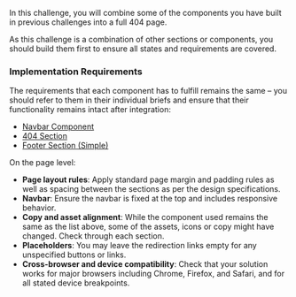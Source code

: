 In this challenge, you will combine some of the components you have built in previous challenges into a full 404 page.

As this challenge is a combination of other sections or components, you should build them first to ensure all states and requirements are covered.

### Implementation Requirements

The requirements that each component has to fulfill remains the same – you should refer to them in their individual briefs and ensure that their functionality remains intact after integration:

- [Navbar Component](/projects/challenges/navbar-component)
- [404 Section](/projects/challenges/404-section)
- [Footer Section (Simple)](/projects/challenges/footer-section-simple)

On the page level:

- **Page layout rules**: Apply standard page margin and padding rules as well as spacing between the sections as per the design specifications.
- **Navbar**: Ensure the navbar is fixed at the top and includes responsive behavior.
- **Copy and asset alignment**: While the component used remains the same as the list above, some of the assets, icons or copy might have changed. Check through each section.
- **Placeholders**: You may leave the redirection links empty for any unspecified buttons or links.
- **Cross-browser and device compatibility**: Check that your solution works for major browsers including Chrome, Firefox, and Safari, and for all stated device breakpoints.
